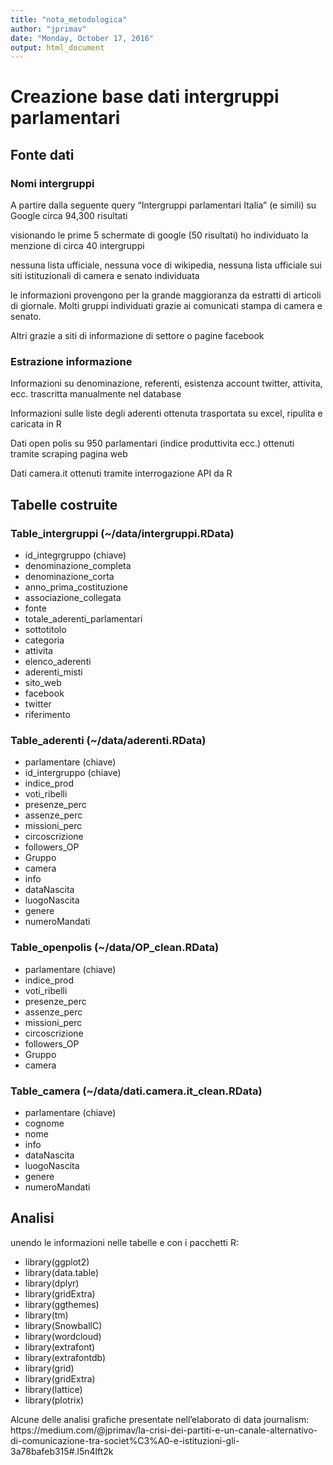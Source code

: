 ```yaml
---
title: "nota_metodologica"
author: "jprimav"
date: "Monday, October 17, 2016"
output: html_document
---
```


# Creazione base dati intergruppi parlamentari

## Fonte dati

### Nomi intergruppi
A partire dalla seguente query "Intergruppi parlamentari Italia" (e simili) su Google circa 94,300 risultati

visionando le prime 5 schermate di google (50 risultati) ho individuato la menzione di circa 40 intergruppi

nessuna lista ufficiale, nessuna voce di wikipedia, nessuna lista ufficiale sui siti istituzionali di camera e senato individuata

le informazioni provengono per la grande maggioranza da estratti di articoli di giornale. Molti gruppi individuati grazie ai comunicati stampa di camera e senato.

Altri grazie a siti di informazione di settore o pagine facebook


### Estrazione informazione
Informazioni su denominazione, referenti, esistenza account twitter, attivita, ecc. trascritta manualmente nel database

Informazioni sulle liste degli aderenti ottenuta trasportata su excel, ripulita e caricata in R

Dati open polis su 950 parlamentari (indice produttivita ecc.) ottenuti tramite scraping pagina web

Dati camera.it ottenuti tramite interrogazione API da R




## Tabelle costruite

### Table_intergruppi (~/data/intergruppi.RData)
- id_integrgruppo (chiave)
- denominazione_completa
- denominazione_corta
- anno_prima_costituzione
- associazione_collegata
- fonte
- totale_aderenti_parlamentari
- sottotitolo
- categoria
- attivita
- elenco_aderenti
- aderenti_misti
- sito_web
- facebook
- twitter
- riferimento


### Table_aderenti (~/data/aderenti.RData)
- parlamentare  (chiave)
- id_intergruppo (chiave)
- indice_prod
- voti_ribelli
- presenze_perc
- assenze_perc
- missioni_perc  
- circoscrizione 
- followers_OP
- Gruppo
- camera
- info          
- dataNascita
- luogoNascita 
- genere
- numeroMandati 
  

### Table_openpolis (~/data/OP_clean.RData)
- parlamentare (chiave)
- indice_prod
- voti_ribelli
- presenze_perc
- assenze_perc
- missioni_perc 
- circoscrizione
- followers_OP
- Gruppo
- camera
  

### Table_camera (~/data/dati.camera.it_clean.RData)
- parlamentare (chiave)
- cognome
- nome
- info
- dataNascita
- luogoNascita
- genere       
- numeroMandati
  


## Analisi

unendo le informazioni nelle tabelle e con i pacchetti R:

- library(ggplot2)
- library(data.table)
- library(dplyr)
- library(gridExtra)
- library(ggthemes)
- library(tm)
- library(SnowballC)
- library(wordcloud)
- library(extrafont)
- library(extrafontdb)
- library(grid)
- library(gridExtra)
- library(lattice)
- library(plotrix)

Alcune delle analisi grafiche presentate nell'elaborato di data journalism:
https://medium.com/@jprimav/la-crisi-dei-partiti-e-un-canale-alternativo-di-comunicazione-tra-societ%C3%A0-e-istituzioni-gli-3a78bafeb315#.l5n4lft2k
